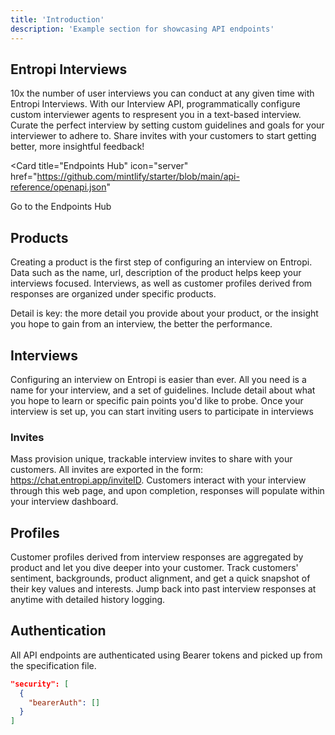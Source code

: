 ```yaml
---
title: 'Introduction'
description: 'Example section for showcasing API endpoints'
---
```



## Entropi Interviews

10x the number of user interviews you can conduct at any given time with Entropi Interviews. With our Interview API, programmatically configure custom interviewer agents to respresent you in a text-based interview. Curate the perfect interview by setting custom guidelines and goals for your interviewer to adhere to. Share invites with your customers to start getting better, more insightful feedback!

<Card
  title="Endpoints Hub"
  icon="server"
  href="https://github.com/mintlify/starter/blob/main/api-reference/openapi.json"
>
  Go to the Endpoints Hub
</Card>

## Products
Creating a product is the first step of configuring an interview on Entropi. Data such as the name, url, description of the product helps keep your interviews focused. Interviews, as well as customer profiles derived from responses are organized under specific products. 

<Note>
  Detail is key: the more detail you provide about your product, or the insight you hope to gain from an interview, the better the performance.
</Note>

## Interviews
Configuring an interview on Entropi is easier than ever. All you need is a name for your interview, and a set of guidelines. Include detail about what you hope to learn or specific pain points you'd like to probe.
Once your interview is set up, you can start inviting users to participate in interviews

### Invites
Mass provision unique, trackable interview invites to share with your customers. All invites are exported in the form: https://chat.entropi.app/inviteID. Customers interact with your interview through this web page, and upon completion, responses will populate within your interview dashboard. 

## Profiles
Customer profiles derived from interview responses are aggregated by product and let you dive deeper into your customer. Track customers' sentiment, backgrounds, product alignment, and get a quick snapshot of their key values and interests. Jump back into past interview responses at anytime with detailed history logging. 

## Authentication

All API endpoints are authenticated using Bearer tokens and picked up from the specification file.

```json
"security": [
  {
    "bearerAuth": []
  }
]
```
